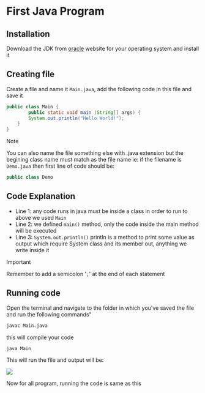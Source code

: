 # First Java Program

## Installation

Download the JDK from  [oracle](https://www.oracle.com/java/technologies/downloads/) website for your operating system and install it

## Creating file

Create a file and name it `Main.java`, 
add the following code in this file and save it


```java
public class Main {
        public static void main (String[] args) {
        System.out.println("Hello World!");
    }
}
```

> [!NOTE]  
>  You can also name the file something else with .java extension but the begining class name must match as the file name 
> ie: if the filename is `Demo.java` then first line of code should be:
>  ```java
>  public class Demo
> ```

## Code Explanation

- Line 1: any code runs in java must be inside a class in order to run to above we used `Main`
- Line 2: we defined `main()` method, only the code inside the main method will be executed 
- Line 3: `System.out.println()` println is a method to print some value as output which require System class and its member out, anything we write inside
it

> [!IMPORTANT] 
> Remember to add a semicolon '`;`' at the end of each statement

## Running code

Open the terminal and navigate to the folder in which you've saved the file and run the following commands"

```bash
javac Main.java
```

this will compile your code 

```bash
java Main
```
This will run the file and output will be:

<a href="#"> <img src="https://oyepriyansh.pages.dev/i/e98f4bs98rg4t8.png"> </a>

Now for all program, running the code is same as this